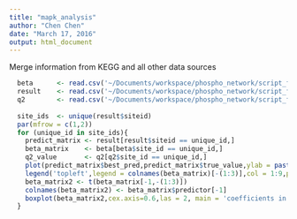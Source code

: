 ```yaml
---
title: "mapk_analysis"
author: "Chen Chen"
date: "March 17, 2016"
output: html_document
---
```


Merge information from KEGG and all other data sources

```r
  beta      <- read.csv('~/Documents/workspace/phospho_network/script_files/analysis_results/mapk_merge/beta_matrix.csv',as.is = T)
  result    <- read.csv('~/Documents/workspace/phospho_network/script_files/analysis_results/mapk_merge/result_matrix.csv',as.is = T)
  q2        <- read.csv('~/Documents/workspace/phospho_network/script_files/analysis_results/mapk_merge/outer_q2.csv',as.is = T)
  
  site_ids  <- unique(result$siteid)
  par(mfrow = c(1,2))
  for (unique_id in site_ids){
    predict_matrix <- result[result$siteid == unique_id,]
    beta_matrix    <- beta[beta$site_id == unique_id,]
    q2_value       <- q2[q2$site_id == unique_id,]
    plot(predict_matrix$best_pred,predict_matrix$true_value,ylab = paste('Prediction Q2=',round(q2_value$outer_q2,4)),xlab = 'True value',main = paste('Inner fit for ',q2_value$gene,unique_id),col=1:9)
    legend('topleft',legend = colnames(beta_matrix)[-(1:3)],col = 1:9,pch = 'o',box.lty = 0,cex = 0.7)
    beta_matrix2 <- t(beta_matrix[-1,-(1:3)])
    colnames(beta_matrix2) <- beta_matrix$predictor[-1]
    boxplot(beta_matrix2,cex.axis=0.6,las = 2, main = 'coefficients in CV')
  }

```

